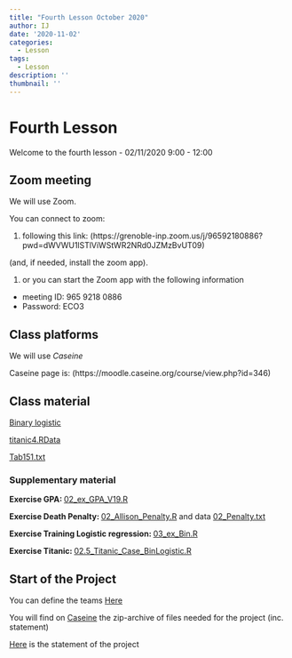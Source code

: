 ```yaml
---
title: "Fourth Lesson October 2020"
author: IJ
date: '2020-11-02'
categories:
  - Lesson
tags:
  - Lesson
description: ''
thumbnail: ''
---
```


# Fourth Lesson

Welcome to the fourth lesson - 02/11/2020 9:00 - 12:00


## Zoom meeting

We will use Zoom.

You can connect to zoom:

1. following this link: (https://grenoble-inp.zoom.us/j/96592180886?pwd=dWVWU1lSTlViWStWR2NRd0JZMzBvUT09)


(and, if needed, install the zoom app).

1. or you can start the Zoom app with the following information
  + meeting ID: 965 9218 0886
  + Password: ECO3

## Class platforms

We will use *Caseine*

Caseine page is: (https://moodle.caseine.org/course/view.php?id=346)


## Class material

[Binary logistic](/Data-pdf/020_LogisticRegression_E3.pdf)

[titanic4.RData](/Data-pdf/titanic4.RData)

[Tab151.txt](/Data-pdf/Tab151.txt)

### Supplementary material

**Exercise GPA: ** [02_ex_GPA_V19.R](/Data-pdf/02_ex_GPA_V19.R)

**Exercise Death Penalty: **[02_Allison_Penalty.R](/Data-pdf/02_Allison_Penalty.R)
and data [02_Penalty.txt](/Data-pdf/02_Penalty.txt)

**Exercise Training Logistic regression: **[03_ex_Bin.R](/Data-pdf/03_ex_Bin.R)

**Exercise Titanic: **[02.5_Titanic_Case_BinLogistic.R](/Data-pdf/02.5_Titanic_Case_BinLogistic.R)

## Start of the Project 

You can define the teams [Here](https://docs.google.com/spreadsheets/d/1Uxf_SjotuIQL4ZlF0r8_7ZaewL17Zmgbvzrh8h2OT70/edit#gid=0)

You will find on [Caseine](https://moodle.caseine.org/course/view.php?id=346) the zip-archive of files needed for the project (inc. statement)

[Here](/Data-pdf/EnonceTP_Eco3_2020.pdf) is the statement of the project